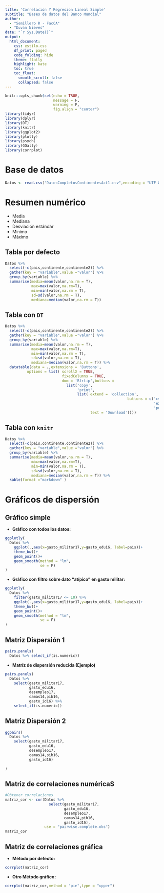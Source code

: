 ```yaml
---
title: 'Correlación Y Regresion Lineal Simple'
subtitle: "Bases de datos del Banco Mundial"
author:
  - "Semillero R - FacCA"
  - "Duvan Nieves"
date: "`r Sys.Date()`"
output:
  html_document:
    css: estilo.css
    df_print: paged
    code_folding: hide
    theme: flatly
    highlight: kate
    toc: true
    toc_float:
      smooth_scroll: false
      collapsed: false
---
```


```r
knitr::opts_chunk$set(echo = TRUE,
                      message = F,
                      warning = F,
                      fig.align = "center")
library(tidyr)
library(dplyr)
library(DT)
library(knitr)
library(ggplot2)
library(plotly)
library(psych)
library(GGally)
library(corrplot)
```

# Base de datos

```r
Datos <- read.csv("DatosCompletosContinentesAct1.csv",encoding = "UTF-8")
```

# Resumen numérico {.tabset .tabset-pills }

- Media
- Mediana
- Desviación estándar
- Mínimo
- Máximo

## Tabla por defecto

```r
Datos %>% 
  select(-c(pais,continente,continente2)) %>% 
  gather(key = "variable",value ="valor") %>% 
  group_by(variable) %>% 
  summarise(media=mean(valor,na.rm = T),
            max=max(valor,na.rm=T),
            min=min(valor,na.rm = T),
            sd=sd(valor,na.rm = T),
            mediana=median(valor,na.rm = T)) 
```

## Tabla con `DT`

```r
Datos %>% 
  select(-c(pais,continente,continente2)) %>% 
  gather(key = "variable",value ="valor") %>% 
  group_by(variable) %>% 
  summarise(media=mean(valor,na.rm = T),
            max=max(valor,na.rm=T),
            min=min(valor,na.rm = T),
            sd=sd(valor,na.rm = T),
            mediana=median(valor,na.rm = T)) %>% 
  datatable(data = .,extensions = 'Buttons', 
          options = list( scrollX = TRUE, 
                          fixedColumns = TRUE, 
                          dom = 'Bfrtip',buttons = 
                            list('copy', 
                                 'print', 
                                 list( extend = 'collection', 
                                                        buttons = c('csv', 
                                                                    'excel', 
                                                                    'pdf'), 
                                       text = 'Download'))))
```

## Tabla con `knitr`
```r
Datos %>% 
  select(-c(pais,continente,continente2)) %>% 
  gather(key = "variable",value ="valor") %>% 
  group_by(variable) %>% 
  summarise(media=mean(valor,na.rm = T),
            max=max(valor,na.rm=T),
            min=min(valor,na.rm = T),
            sd=sd(valor,na.rm = T),
            mediana=median(valor,na.rm = T)) %>% 
  kable(format ="markdown" )

```


# Gráficos de dispersión {.tabset .tabset-pills }

## Gráfico simple 

- **Gráfico con todos los datos:**

```r
ggplotly(
  Datos %>% 
    ggplot(.,aes(x=gasto_militar17,y=gasto_edu16, label=pais))+
    theme_bw()+
    geom_point()+
    geom_smooth(method = "lm", 
                se = F)
)

```

- **Gráfico con filtro sobre dato "atípico" en gasto militar:**

```r
ggplotly(
  Datos %>% 
    filter(gasto_militar17 <= 10) %>% 
    ggplot(.,aes(x=gasto_militar17,y=gasto_edu16, label=pais))+
    theme_bw()+
    geom_point()+
    geom_smooth(method = "lm", 
                se = F)
)
```

## Matriz Dispersión 1



```r
pairs.panels(
  Datos %>% select_if(is.numeric))

```

- **Matríz de dispersión reducida (Ejemplo)**

```r
pairs.panels(
  Datos %>% 
    select(gasto_militar17,
           gasto_edu16,
           desempleo17,
           camas14,pib16,
           gasto_id16) %>% 
    select_if(is.numeric))

```

## Matriz Dispersión 2

```r

ggpairs(
  Datos %>% 
    select(gasto_militar17,
           gasto_edu16,
           desempleo17,
           camas14,pib16,
           gasto_id16)
  
)


```

## Matriz de correlaciones numéricaS

```r
#Obtener correlaciones
matriz_cor <- cor(Datos %>% 
                    select(gasto_militar17,
                           gasto_edu16,
                           desempleo17,
                           camas14,pib16,
                           gasto_id16), 
                  use = "pairwise.complete.obs")
matriz_cor
```

## Matriz de correlaciones gráfica

- **Método por defecto:**

```r
corrplot(matriz_cor)
```

- **Otro Método gráfico:**

```r
corrplot(matriz_cor,method = "pie",type = "upper")
```

